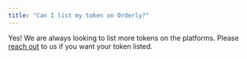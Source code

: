 ```yaml
---
title: "Can I list my token on Orderly?"
---
```


Yes! We are always looking to list more tokens on the platforms. Please [reach out](mailto:product@orderly.network) to us if you want your token listed.